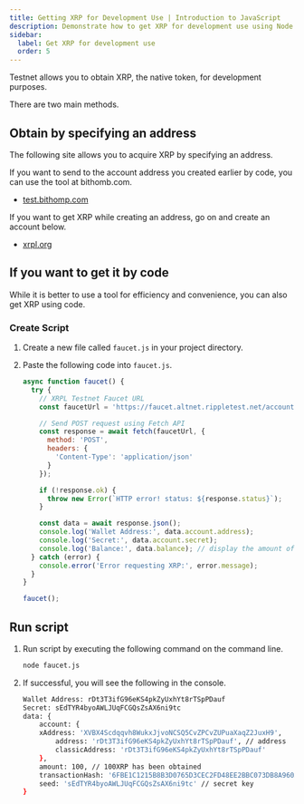 ```yaml
---
title: Getting XRP for Development Use | Introduction to JavaScript
description: Demonstrate how to get XRP for development use using Node.js.
sidebar: 
  label: Get XRP for development use
  order: 5
---
```



Testnet allows you to obtain XRP, the native token, for development purposes.

There are two main methods.

## Obtain by specifying an address

The following site allows you to acquire XRP by specifying an address.

If you want to send to the account address you created earlier by code, you can use the tool at bithomb.com.

- [test.bithomp.com](https://test.bithomp.com/faucet/)

If you want to get XRP while creating an address, go on and create an account below.

- [xrpl.org](https://xrpl.org/resources/dev-tools/xrp-faucets/)

## If you want to get it by code

While it is better to use a tool for efficiency and convenience, you can also get XRP using code.

### Create Script

1. Create a new file called `faucet.js` in your project directory.
2. Paste the following code into `faucet.js`.

    ```javascript
    async function faucet() {
      try {
        // XRPL Testnet Faucet URL
        const faucetUrl = 'https://faucet.altnet.rippletest.net/accounts';

        // Send POST request using Fetch API
        const response = await fetch(faucetUrl, {
          method: 'POST',
          headers: {
            'Content-Type': 'application/json'
          }
        });

        if (!response.ok) {
          throw new Error(`HTTP error! status: ${response.status}`);
        }

        const data = await response.json();
        console.log('Wallet Address:', data.account.address);
        console.log('Secret:', data.account.secret); 
        console.log('Balance:', data.balance); // display the amount of XRP granted in the test net
      } catch (error) {
        console.error('Error requesting XRP:', error.message); 
      }
    }

    faucet(); 
    ```

## Run script

<Steps> 

1. Run script by executing the following command on the command line.

    ```bash
    node faucet.js
    ````

2. If successful, you will see the following in the console.

    ```bash
    Wallet Address: rDt3T3ifG96eKS4pkZyUxhYt8rTSpPDauf
    Secret: sEdTYR4byoAWLJUqFCGQsZsAX6ni9tc
    data: {
        account: {
        xAddress: 'XVBX4Scdqqvh8WukxJjvoNCSQ5CvZPCvZUPuaXaqZ2JuxH9',
            address: 'rDt3T3ifG96eKS4pkZyUxhYt8rTSpPDauf', // address
            classicAddress: 'rDt3T3ifG96eKS4pkZyUxhYt8rTSpPDauf'
        }, 
        amount: 100, // 100XRP has been obtained
        transactionHash: '6FBE1C1215B8B3D0765D3CEC2FD48EE2BBC073DB8A960A92CA0485986CFE226C',
        seed: 'sEdTYR4byoAWLJUqFCGQsZsAX6ni9tc' // secret key
    }
    ```
</Steps>
